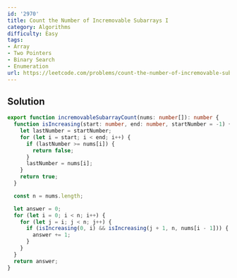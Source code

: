```yaml
---
id: '2970'
title: Count the Number of Incremovable Subarrays I
category: Algorithms
difficulty: Easy
tags:
- Array
- Two Pointers
- Binary Search
- Enumeration
url: https://leetcode.com/problems/count-the-number-of-incremovable-subarrays-i
---
```


## Solution

```typescript filename="solution.ts" copy
export function incremovableSubarrayCount(nums: number[]): number {
  function isIncreasing(start: number, end: number, startNumber = -1) {
    let lastNumber = startNumber;
    for (let i = start; i < end; i++) {
      if (lastNumber >= nums[i]) {
        return false;
      }
      lastNumber = nums[i];
    }
    return true;
  }

  const n = nums.length;

  let answer = 0;
  for (let i = 0; i < n; i++) {
    for (let j = i; j < n; j++) {
      if (isIncreasing(0, i) && isIncreasing(j + 1, n, nums[i - 1])) {
        answer += 1;
      }
    }
  }
  return answer;
}
```


